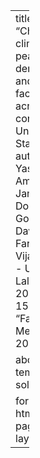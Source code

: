 ---
title: "Changing climate, peak demand and load factors across the contiguous United States"
author:
  - Yash Vijay Amonkar
  - James Doss-Gollin
  - David J. Farnham
  - Vijay Modi
  - Upmanu Lall
date: 2022-12-15
details: "Fall Meeting 2022"

about:
  template: solana

format:
  html:
    page-layout: full
---